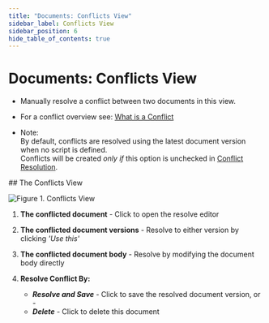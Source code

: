 ```yaml
---
title: "Documents: Conflicts View"
sidebar_label: Conflicts View
sidebar_position: 6
hide_table_of_contents: true
---
```



# Documents: Conflicts View
<Admonition type="note" title="Note">

* Manually resolve a conflict between two documents in this view.  

* For a conflict overview see: [What is a Conflict](../../../server/clustering/replication/replication-conflicts)  

* Note:  
  By default, conflicts are resolved using the latest document version when no script is defined.  
  Conflicts will be created _only if_ this option is unchecked in [Conflict Resolution](../../../studio/database/settings/conflict-resolution).  
</Admonition>
## The Conflicts View

![Figure 1. Conflicts View](./assets/conflict-view-1.png)

1. **The conflicted document** - Click to open the resolve editor

2. **The conflicted document versions** - Resolve to either version by clicking _'Use this'_  

3. **The conflicted document body** - Resolve by modifying  the document body directly  

4. **Resolve Conflict By:**  
   * ***Resolve and Save*** - Click to save the resolved document version, or -  
   * ***Delete*** - Click to delete this document  



